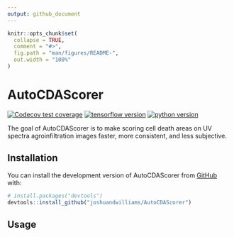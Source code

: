```yaml
---
output: github_document
---
```


<!-- README.md is generated from README.Rmd. Please edit that file -->

```r
knitr::opts_chunk$set(
  collapse = TRUE,
  comment = "#>",
  fig.path = "man/figures/README-",
  out.width = "100%"
)
```

# AutoCDAScorer


<!-- badges: start -->
[![Codecov test coverage](https://codecov.io/gh/joshuandwilliams/AutoCDAScorer/branch/main/graph/badge.svg)](https://codecov.io/gh/joshuandwilliams/AutoCDAScorer)
[![tensorflow version](https://img.shields.io/badge/tensorflow-v2.16.2-orange)](https://www.tensorflow.org/)
[![python version](https://img.shields.io/badge/python-v3.11.11-blue)](https://www.python.org/)
<!-- badges: end -->

The goal of AutoCDAScorer is to make scoring cell death areas on UV spectra agroinfiltration images faster, more consistent, and less subjective.

## Installation

You can install the development version of AutoCDAScorer from [GitHub](https://github.com/) with:
      
``` r
# install.packages("devtools")
devtools::install_github("joshuandwilliams/AutoCDAScorer")
```

## Usage

